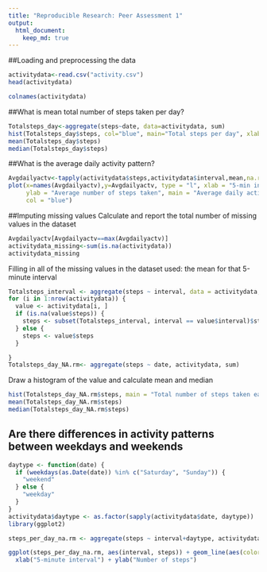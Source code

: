```yaml
---
title: "Reproducible Research: Peer Assessment 1"
output: 
  html_document:
    keep_md: true
---
```


##Loading and preprocessing the data
```r
activitydata<-read.csv("activity.csv")
head(activitydata)

colnames(activitydata)
```



##What is mean total number of steps taken per day?
```r
Totalsteps_day<-aggregate(steps~date, data=activitydata, sum)
hist(Totalsteps_day$steps, col="blue", main="Total steps per day", xlab="day")
mean(Totalsteps_day$steps)
median(Totalsteps_day$steps)
```



##What is the average daily activity pattern?
```r
Avgdailyactv<-tapply(activitydata$steps,activitydata$interval,mean,na.rm=TRUE)
plot(x=names(Avgdailyactv),y=Avgdailyactv, type = "l", xlab = "5-min interval", 
     ylab = "Average number of steps taken", main = "Average daily activity pattern", 
     col = "blue")
```


##Imputing missing values
Calculate and report the total number of missing values in the dataset 
```r
Avgdailyactv[Avgdailyactv==max(Avgdailyactv)]
activitydata_missing<-sum(is.na(activitydata))
activitydata_missing
```

Filling in all of the missing values in the dataset used: the mean for that 5-minute interval
```r
Totalsteps_interval <- aggregate(steps ~ interval, data = activitydata, FUN = mean)
for (i in 1:nrow(activitydata)) {
  value <- activitydata[i, ]
  if (is.na(value$steps)) {
    steps <- subset(Totalsteps_interval, interval == value$interval)$steps
  } else {
    steps <- value$steps
  }

}
Totalsteps_day_NA.rm<- aggregate(steps ~ date, activitydata, sum)
```

Draw a histogram of the value and calculate mean and median
```r
hist(Totalsteps_day_NA.rm$steps, main = "Total number of steps taken each day(NA removed)", xlab = "day")
mean(Totalsteps_day_NA.rm$steps)
median(Totalsteps_day_NA.rm$steps)
```


## Are there differences in activity patterns between weekdays and weekends
```r
daytype <- function(date) {
  if (weekdays(as.Date(date)) %in% c("Saturday", "Sunday")) {
    "weekend"
  } else {
    "weekday"
  }
}
activitydata$daytype <- as.factor(sapply(activitydata$date, daytype))
library(ggplot2)

steps_per_day_na.rm <- aggregate(steps ~ interval+daytype, activitydata, mean)

ggplot(steps_per_day_na.rm, aes(interval, steps)) + geom_line(aes(color=daytype)) + facet_grid(daytype ~ .) + 
  xlab("5-minute interval") + ylab("Number of steps")
```



